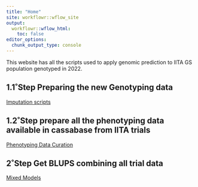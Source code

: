 ```yaml
---
title: "Home"
site: workflowr::wflow_site
output:
  workflowr::wflow_html:
    toc: false
editor_options:
  chunk_output_type: console
---
```


This website has all the scripts used to apply genomic prediction to IITA GS population genotyped in 2022.

## 1.1˚Step Preparing the new Genotyping data
[Imputation scripts](Imputation.html)

## 1.2˚Step prepare all the phenotyping data available in cassabase from IITA trials
[Phenotyping Data Curation](cleanTPdata.html)

## 2˚Step Get BLUPS combining all trial data
[Mixed Models](02-GetBLUPS.html)